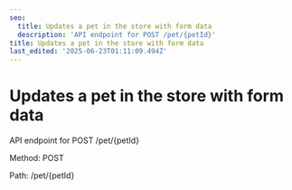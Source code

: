 ```yaml
---
seo:
  title: Updates a pet in the store with form data
  description: 'API endpoint for POST /pet/{petId}'
title: Updates a pet in the store with form data
last_edited: '2025-06-23T01:11:09.494Z'
---
```


# Updates a pet in the store with form data

API endpoint for POST /pet/{petId}

Method: POST

Path: /pet/{petId}
